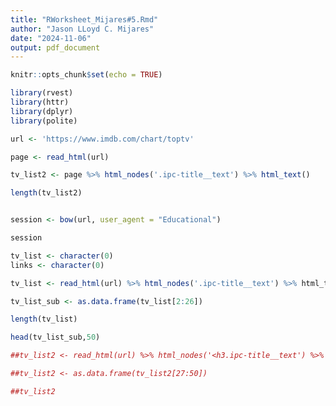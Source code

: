 ```yaml
---
title: "RWorksheet_Mijares#5.Rmd"
author: "Jason LLoyd C. Mijares"
date: "2024-11-06"
output: pdf_document
---
```


```r
knitr::opts_chunk$set(echo = TRUE)
```

```r
library(rvest)
library(httr)
library(dplyr)
library(polite)

url <- 'https://www.imdb.com/chart/toptv'

page <- read_html(url)

tv_list2 <- page %>% html_nodes('.ipc-title__text') %>% html_text()

length(tv_list2)


session <- bow(url, user_agent = "Educational")

session

tv_list <- character(0)
links <- character(0)

```
```r
tv_list <- read_html(url) %>% html_nodes('.ipc-title__text') %>% html_text

tv_list_sub <- as.data.frame(tv_list[2:26])

length(tv_list)

head(tv_list_sub,50)

##tv_list2 <- read_html(url) %>% html_nodes('<h3.ipc-title__text') %>% html_text

##tv_list2 <- as.data.frame(tv_list2[27:50])

##tv_list2
```

